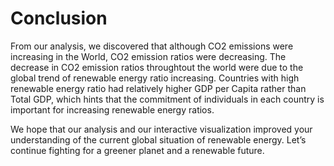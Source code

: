# Conclusion
From our analysis, we discovered that although CO2 emissions were increasing in the World, CO2 emission ratios were decreasing. The decrease in CO2 emission ratios throughtout the world were due to the global trend of renewable energy ratio increasing. Countries with high renewable energy ratio had relatively higher GDP per Capita rather than Total GDP, which hints that the commitment of individuals in each country is important for increasing renewable energy ratios. 

We hope that our analysis and our interactive visualization improved your understanding of the current global situation of renewable energy. Let's continue fighting for a greener planet and a renewable future.
